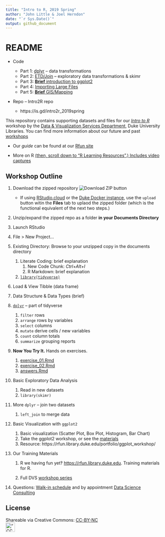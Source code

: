 ```yaml
---
title: "Intro to R, 2019 Spring"
author: "John Little & Joel Herndon"
date: "`r Sys.Date()`"
output: github_document
---
```

<!-- Edit the README.Rmd.  Readme.md is auto genererated --> 

README
======

- Code

    - Part 1: [dplyr](01_dplyr.Rmd) -- data transformations
    - Part 2: [ETD/Join](02_join-skim-eda.Rmd) -- exploratory data transformations & skimr
    - Part 3: [**Brief** introduction to ggplot2](https://intro2r.library.duke.edu/visualization.html)
    - Part 4: [Importing Large Files](large_data.Rmd)
    - Part 5: [**Brief** GIS/Mapping](https://intro2r.library.duke.edu/gis.html)
    
- Repo -- Intro2R repo 

    - https://is.gd/intro2r_2019spring

This repository contains supporting datasets and files for our [*Intro to R*](https://intro2r.library.duke.edu/) workshop by the [Data & Visualization Services Department](http://library.duke.edu/data), Duke University Libraries. You can find more information about our future and past [workshops](http://library.duke.edu/data/news)

-   Our *guide* can be found at our [Rfun site](https://intro2r.library.duke.edu/)

- More on R [(then, scroll down to "R Learning Resources".) Includes video captures](https://library.duke.edu/data/guides)

Workshop Outline
-------

1. Download the zipped repository ![Download ZIP button](images/clone.png "Download ZIP button")

    - If using [RStudio.cloud](https://rstudio.cloud/) or the [Duke Docker instance](https://vm-manage.oit.duke.edu/containers/rstudio), use the `upload` button witin the **Files** tab to uplaod the zipped folder (which is the functional equivalent of the next two steps.)
    
1. Unzip/expand the zipped repo as a folder **in your Documents Directory**
1. Launch RStudio
1. File > New Project...
1. Existing Directory:  Browse to your unzipped copy in the documents directory

    1.  Literate Coding: brief explanation
        1.  New Code Chunk: *Ctrl+Alt+I*
        2.  R Markdown: brief explanation
    1.  [`library(tidyverse)`](https://tidyverse.org)

2.  Load & View Tibble (data frame)

3.  Data Structure & Data Types (brief)

4.  [`dplyr`](http://dplyr.tidyverse.org/) -- part of tidyverse

    1.  `filter` rows
    2.  `arrange` rows by variables
    3.  `select` columns
    4.  `mutate` derive cells / new variables
    5.  `count` column totals
    6.  `summarize` grouping reports

5.  **Now You Try It.** Hands on exercises.

    1.  [exercise\_01.Rmd](exercise_01.Rmd)
    2.  [exercise\_02.Rmd](exercise_02.Rmd)
    3.  [answers.Rmd](answers.Rmd)

5.  Basic Exploratory Data Analysis

    1. Read in new datasets
    1. `library(skimr)`

5.  More `dplyr` -- join two datasets

    1. `left_join` to merge data


7.  Basic Visualization with `ggplot2` 

    1. Basic visualization (Scatter Plot, Box Plot, Histogram, Bar Chart)
    1. Take the ggplot2 workshop, or see the [materials](https://github.com/amzoss/ggplot2-S19b)
    1. Resource:  https://rfun.library.duke.edu/portfolio/ggplot_workshop/



9.  Our Training Materials

    1.  R we having fun yet‽ <https://rfun.library.duke.edu>.  Training materials for R.
        
    2.  Full DVS [workshop series](https://library.duke.edu/data/news/past-workshops)

10. Questions: [Walk-in schedule](https://library.duke.edu/data/about/schedule) and by appointment [Data Science Consulting](https://library.duke.edu/data/about)

License
-------

Shareable via Creative Commons: [CC-BY-NC](https://creativecommons.org/licenses/by-nc/4.0/)<br> !["CC BY-NC"](images/by-nc.png){height=30px}
